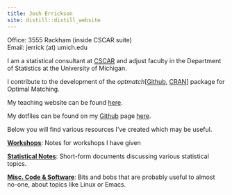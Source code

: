 ```yaml
---
title: Josh Errickson
site: distill::distill_website
---
```


Office: 3555 Rackham (inside CSCAR suite)\
Email: jerrick (at) umich.edu

I am a statistical consultant at [CSCAR](http://cscar.research.umich.edu/) and adjust faculty in the Department of Statistics at the University of Michigan.

I contribute to the development of the *optmatch*[[Github](https://github.com/markmfredrickson/optmatch), [CRAN](http://cran.r-project.org/web/packages/optmatch/index.html)] package for Optimal Matching.

My teaching website can be found [here](http://dept.stat.lsa.umich.edu/~jerrick/).

My dotfiles can be found on my [Github](https://github.com/josherrickson) page [here](https://github.com/josherrickson/dotfiles).

Below you will find various resources I've created which may be useful.

**[Workshops](workshops.html)**: Notes for workshops I have given

**[Statistical Notes](stats-notes/index.html)**: Short-form documents discussing various statistical topics.

**[Misc. Code & Software](code.html)**: Bits and bobs that are probably useful to almost no-one, about topics like Linux or Emacs.
